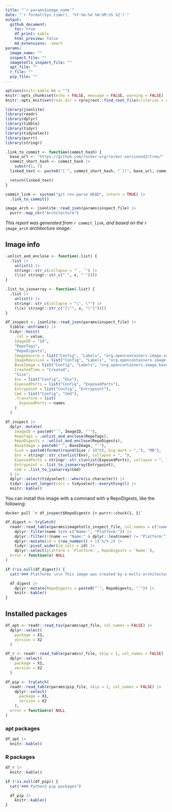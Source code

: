 ```yaml
---
title: "`r params$image_name`"
date: "`r format(Sys.time(), '%Y-%m-%d %H:%M:%S %Z')`"
output:
  github_document:
    toc: true
    df_print: kable
    html_preview: false
    md_extensions: -smart
params:
  image_name: ""
  inspect_file: ""
  imagetotls_inspect_file: ""
  apt_file: ""
  r_file: ""
  pip_file: ""
---
```


```r
options(knitr.kable.NA = "")
knitr::opts_chunk$set(echo = FALSE, message = FALSE, warning = FALSE)
knitr::opts_knit$set(root.dir = rprojroot::find_root_file(criterion = rprojroot::is_git_root))
```

```r
library(jsonlite)
library(readr)
library(dplyr)
library(tibble)
library(tidyr)
library(tidyselect)
library(purrr)
library(stringr)
```

```r
.link_to_commit <- function(commit_hash) {
  base_url <- "https://github.com/rocker-org/rocker-versioned2/tree/"
  commit_short_hash <- commit_hash |>
    substr(1, 7)
  linked_text <- paste0("[`", commit_short_hash, "`](", base_url, commit_hash, ")")

  return(linked_text)
}

commit_link <- system("git rev-parse HEAD", intern = TRUE) |>
  .link_to_commit()

image_arch <- jsonlite::read_json(params$inspect_file) |>
  purrr::map_chr("Architecture")
```

*This report was generated from `r commit_link`, and based on the `r image_arch` architecture image.*

## Image info

```r
.unlist_and_enclose <- function(.list) {
  .list |>
    unlist() |>
    stringr::str_c(collapse = "`, `") |>
    (\(x) stringr::str_c("`", x, "`"))()
}

.list_to_jsonarray <- function(.list) {
  .list |>
    unlist() |>
    stringr::str_c(collapse = "\", \"") |>
    (\(x) stringr::str_c("[\"", x, "\"]"))()
}

df_inspect <- jsonlite::read_json(params$inspect_file) |>
  tibble::enframe() |>
  tidyr::hoist(
    .col = value,
    ImageID = "Id",
    "RepoTags",
    "RepoDigests",
    ImageSource = list("Config", "Labels", "org.opencontainers.image.source"),
    ImageRevision = list("Config", "Labels", "org.opencontainers.image.revision"),
    BaseImage = list("Config", "Labels", "org.opencontainers.image.base.name"),
    CreatedTime = "Created",
    "Size",
    Env = list("Config", "Env"),
    ExposedPorts = list("Config", "ExposedPorts"),
    Entrypoint = list("Config", "Entrypoint"),
    Cmd = list("Config", "Cmd"),
    .transform = list(
      ExposedPorts = names
    )
  )

df_inspect |>
  dplyr::mutate(
    ImageID = paste0("`", ImageID, "`"),
    RepoTags = .unlist_and_enclose(RepoTags),
    RepoDigests = .unlist_and_enclose(RepoDigests),
    BaseImage = paste0("`", BaseImage, "`"),
    Size = paste0(format(round(Size / 10^6), big.mark = ","), "MB"),
    Env = stringr::str_c(unlist(Env), collapse = ", "),
    ExposedPorts = stringr::str_c(unlist(ExposedPorts), collapse = ", "),
    Entrypoint = .list_to_jsonarray(Entrypoint),
    Cmd = .list_to_jsonarray(Cmd)
  ) |>
  dplyr::select(tidyselect:::where(is.character)) |>
  tidyr::pivot_longer(cols = tidyselect::everything()) |>
  knitr::kable()
```

You can install this image with a command with a RepoDigests, like the following:

```shell
docker pull `r df_inspect$RepoDigests |> purrr::chuck(1, 1)`
```

```r
df_digest <- tryCatch(
  readr::read_table(params$imagetotls_inspect_file, col_names = c("name", "value")) |>
    dplyr::filter(name %in% c("Name:", "Platform:")) |>
    dplyr::filter(!(name == "Name:" & dplyr::lead(name) != "Platform:")) |>
    dplyr::mutate(id = (row_number() + 1) %/% 2) |>
    tidyr::pivot_wider(id_cols = id) |>
    dplyr::select(platform = `Platform:`, RepoDigests = `Name:`),
  error = function(e) NULL
)

if (!is.null(df_digest)) {
  cat("### Platforms \n\n This image was created by a multi-architecture build. The digests for each platform are as follows.")

  df_digest |>
    dplyr::mutate(RepoDigests = paste0("`", RepoDigests, "`")) |>
    knitr::kable()
}
```

## Installed packages

```r
df_apt <- readr::read_tsv(params$apt_file, col_names = FALSE) |>
  dplyr::select(
    package = X1,
    version = X2
  )

df_r <- readr::read_table(params$r_file, skip = 1, col_names = FALSE) |>
  dplyr::select(
    package = X1,
    version = X2
  )

df_pip <- tryCatch(
  readr::read_table(params$pip_file, skip = 2, col_names = FALSE) |>
    dplyr::select(
      package = X1,
      version = X2
    ),
  error = function(e) NULL
)
```

### apt packages

```r
df_apt |>
  knitr::kable()
```

### R packages

```r
df_r |>
  knitr::kable()
```

```r
if (!is.null(df_pip)) {
  cat("### Python3 pip packages")

  df_pip |>
    knitr::kable()
}
```
